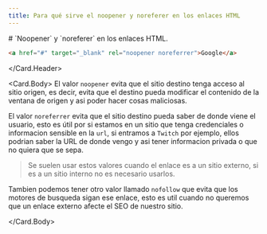 ```yaml
---
title: Para qué sirve el noopener y noreferer en los enlaces HTML
---
```



<Card> 
<Card.Header>

<div>
# `Noopener` y `noreferer` en los enlaces HTML.

```html
<a href="#" target="_blank" rel="noopener noreferrer">Google</a>
```

</div>

</Card.Header>

<Card.Body>
El valor `noopener` evita que el sitio destino tenga acceso al sitio origen, es decir, evita que el destino pueda modificar el contenido de la ventana de origen y asi poder hacer cosas maliciosas.

El valor `noreferrer` evita que el sitio destino pueda saber de donde viene el usuario, esto es útil por si estamos en un sitio que tenga credenciales o informacion sensible en la `url`, si entramos a `Twitch` por ejemplo, ellos podrian saber la URL de donde vengo y asi tener informacion privada o que no quiera que se sepa.

> Se suelen usar estos valores cuando el enlace es a un sitio externo, si es a un sitio interno no es necesario usarlos.

Tambien podemos tener otro valor llamado `nofollow` que evita que los motores de busqueda sigan ese enlace, esto es util cuando no queremos que un enlace externo afecte el SEO de nuestro sitio.

</Card.Body>
</Card>
